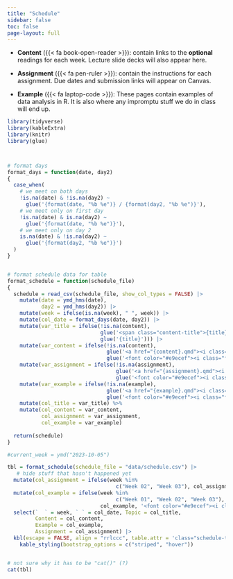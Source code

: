 ```yaml
---
title: "Schedule"
sidebar: false
toc: false
page-layout: full
---
```




- **Content** ({{< fa book-open-reader >}}): contain links to the **optional** readings for each week. Lecture slide decks will also appear here. 

- **Assignment** ({{< fa pen-ruler >}}): contain the instructions for each assignment. Due dates and submission links will appear on Canvas.

- **Example** ({{< fa laptop-code >}}): These pages contain examples of data analysis in R. It is also where any impromptu stuff we do in class will end up.  


```r
library(tidyverse)
library(kableExtra)
library(knitr)
library(glue)



# format days
format_days = function(date, day2) 
{
  case_when(
    # we meet on both days
    !is.na(date) & !is.na(day2) ~
      glue('{format(date, "%b %e")} / {format(day2, "%b %e")}'),
    # we meet only on first day
    !is.na(date) & is.na(day2) ~
      glue('{format(date, "%b %e")}'),
    # we meet only on day 2
    is.na(date) & !is.na(day2) ~
      glue('{format(day2, "%b %e")}')
  )
}


# format schedule data for table
format_schedule = function(schedule_file)
{
  schedule = read_csv(schedule_file, show_col_types = FALSE) |> 
    mutate(date = ymd_hms(date),
           day2 = ymd_hms(day2)) |> 
    mutate(week = ifelse(is.na(week), " ", week)) |> 
    mutate(col_date = format_days(date, day2)) |> 
    mutate(var_title = ifelse(!is.na(content),
                              glue('<span class="content-title">{title}</span>'),
                              glue('{title}'))) |> 
    mutate(var_content = ifelse(!is.na(content),
                                glue('<a href="{content}.qmd"><i class="fa-solid fa-book-open-reader fa-lg"></i></a>'),
                                glue('<font color="#e9ecef"><i class="fa-solid fa-book-open-reader fa-lg"></i></font>'))) |> 
    mutate(var_assignment = ifelse(!is.na(assignment),
                                   glue('<a href="{assignment}.qmd"><i class="fa-solid fa-pen-ruler fa-lg"></i></a>'),
                                   glue('<font color="#e9ecef"><i class="fa-solid fa-pen-ruler fa-lg"></i></font>'))) |> 
    mutate(var_example = ifelse(!is.na(example),
                                glue('<a href="{example}.qmd"><i class="fa-solid fa-laptop-code fa-lg"></i></a>'),
                                glue('<font color="#e9ecef"><i class="fa-solid fa-laptop-code fa-lg"></i></font>'))) |> 
    mutate(col_title = var_title) %>%
    mutate(col_content = var_content,
           col_assignment = var_assignment,
           col_example = var_example)
  
  return(schedule)
}
```




```r

#current_week = ymd("2023-10-05")

tbl = format_schedule(schedule_file = "data/schedule.csv") |> 
   # hide stuff that hasn't happened yet
  mutate(col_assignment = ifelse(week %in% 
                                   c("Week 02", "Week 03"), col_assignment, '<font color="#e9ecef"><i class="fa-solid fa-pen-ruler fa-lg"></i></font>')) |> 
  mutate(col_example = ifelse(week %in% 
                                   c("Week 01", "Week 02", "Week 03"), 
                              col_example, '<font color="#e9ecef"><i class="fa-solid fa-pen-ruler fa-lg"></i></font>')) |> 
  select(`  ` = week, ` ` = col_date, Topic = col_title, 
         Content = col_content, 
         Example = col_example,
         Assignment = col_assignment) |> 
  kbl(escape = FALSE, align = "rrlccc", table.attr = 'class="schedule-table"')%>% 
    kable_styling(bootstrap_options = c("striped", "hover")) 


# not sure why it has to be "cat()" (?)
cat(tbl)
```

